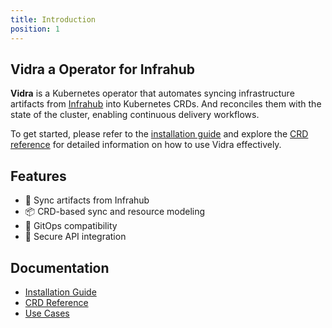 ```yaml
---
title: Introduction
position: 1
---
```

<!-- vale off -->
## Vidra a Operator for Infrahub
<!-- vale on -->

**Vidra** is a Kubernetes operator that automates syncing infrastructure artifacts from [Infrahub](https://www.opsmill.com) into Kubernetes CRDs. And reconciles them with the state of the cluster, enabling continuous delivery workflows.

To get started, please refer to the [installation guide](install.mdx) and explore the [CRD reference](crds.mdx) for detailed information on how to use Vidra effectively.

## Features

- 🔄 Sync artifacts from Infrahub
- 📦 CRD-based sync and resource modeling
- 📜 GitOps compatibility
- 🔐 Secure API integration

## Documentation

- [Installation Guide](install.mdx)
- [CRD Reference](crds.mdx)
- [Use Cases](use-cases.mdx)
